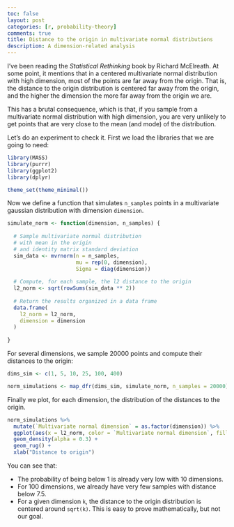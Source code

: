 ```yaml
---
toc: false
layout: post
categories: [r, probability-theory]
comments: true
title: Distance to the origin in multivariate normal distributions
description: A dimension-related analysis
---
```


I've been reading the _Statistical Rethinking_ book by Richard McElreath. At some point, it mentions that in a centered multivariate normal distribution with high dimension, most of the points are far away from the origin. That is, the distance to the origin distribution is centered far away from the origin, and the higher the dimension the more far away from the origin we are.

This has a brutal consequence, which is that, if you sample from a multivariate normal distribution with high dimension, you are very unlikely to get points that are very close to the mean (and mode) of the distribution.

Let's do an experiment to check it. First we load the libraries that we are going to need:

```r
library(MASS)
library(purrr)
library(ggplot2)
library(dplyr)

theme_set(theme_minimal())
```

Now we define a function that simulates `n_samples` points in a multivariate gaussian distribution with dimension `dimension`.

```r

simulate_norm <- function(dimension, n_samples) { 
  
  # Sample multivariate normal distribution
  # with mean in the origin
  # and identity matrix standard deviation
  sim_data <- mvrnorm(n = n_samples, 
                      mu = rep(0, dimension), 
                      Sigma = diag(dimension))
  
  # Compute, for each sample, the l2 distance to the origin
  l2_norm <- sqrt(rowSums(sim_data ** 2))
  
  # Return the results organized in a data frame
  data.frame(
    l2_norm = l2_norm,
    dimension = dimension
  )
  
}

```

For several dimensions, we sample 20000 points and compute their distances to the origin:

```r

dims_sim <- c(1, 5, 10, 25, 100, 400)

norm_simulations <- map_dfr(dims_sim, simulate_norm, n_samples = 20000)

```

Finally we plot, for each dimension, the distribution of the distances to the origin. 

```r

norm_simulations %>% 
  mutate(`Multivariate normal dimension` = as.factor(dimension)) %>% 
  ggplot(aes(x = l2_norm, color = `Multivariate normal dimension`, fill = `Multivariate normal dimension`)) + 
  geom_density(alpha = 0.3) + 
  geom_rug() +
  xlab("Distance to origin")
```

You can see that:

* The probability of being below 1 is already very low with 10 dimensions.
* For 100 dimensions, we already have very few samples with distance below 7.5.
* For a given dimension `k`, the distance to the origin distribution is centered around `sqrt(k)`. This is easy to prove mathematically, but not our goal.
